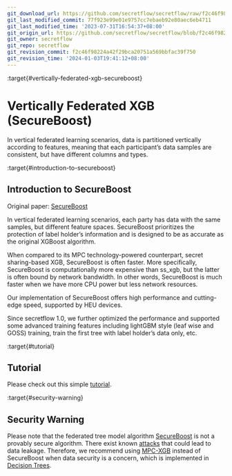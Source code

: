 ```yaml
---
git_download_url: https://github.com/secretflow/secretflow/raw/f2c46f98224a42f29bca20751a569bbfac39f750/docs/user_guide/federated_learning/vertical_federated_learning/tree.md
git_last_modified_commit: 77f923e99e01e9757cc7ebaeb92e80aec6eb4711
git_last_modified_time: '2023-07-31T16:54:37+08:00'
git_origin_url: https://github.com/secretflow/secretflow/blob/f2c46f98224a42f29bca20751a569bbfac39f750/docs/user_guide/federated_learning/vertical_federated_learning/tree.md
git_owner: secretflow
git_repo: secretflow
git_revision_commit: f2c46f98224a42f29bca20751a569bbfac39f750
git_revision_time: '2024-01-03T19:41:12+08:00'
---
```


:target{#vertically-federated-xgb-secureboost}

# Vertically Federated XGB (SecureBoost)

In vertical federated learning scenarios, data is partitioned vertically according to features, meaning that each participant’s data samples are consistent, but have different columns and types.

:target{#introduction-to-secureboost}

## Introduction to SecureBoost

Original paper: [SecureBoost](https://arxiv.org/abs/1901.08755)

In vertical federated learning scenarios, each party has data with the same samples, but different feature spaces. SecureBoost prioritizes the protection of label holder’s information and is designed to be as accurate as the original XGBoost algorithm.

When compared to its MPC technology-powered counterpart, secret sharing-based XGB, SecureBoost is often faster. More specifically, SecureBoost is computationally more expensive than ss\_xgb, but the latter is often bound by network bandwidth. In other words, SecureBoost is much faster when we have more CPU power but less network resources.

Our implementation of SecureBoost offers high performance and cutting-edge speed, supported by HEU devices.

Since secretflow 1.0, we further optimized the performance and supported some advanced training features including lightGBM style (leaf wise and GOSS) training, train the first tree with label holder’s data only, etc.

:target{#tutorial}

## Tutorial

Please check out this simple [tutorial](../../../tutorial/SecureBoost.mdx).

:target{#security-warning}

## Security Warning

Please note that the federated tree model algorithm [SecureBoost](https://arxiv.org/abs/1901.08755) is not a provably secure algorithm. There exist known [attacks](https://arxiv.org/pdf/2011.09290.pdf) that could lead to data leakage. Therefore, we recommend using [MPC-XGB](https://arxiv.org/abs/2005.08479) instead of SecureBoost when data security is a concern, which is implemented in [Decision Trees](../../mpc_ml/decision_tree.mdx).
